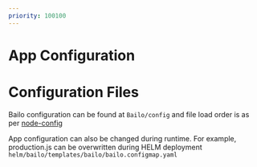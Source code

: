 ```yaml
---
priority: 100100
---
```



# App Configuration



# Configuration Files
Bailo configuration can be found at `Bailo/config` and file load order is as per [node-config](https://github.com/node-config/node-config/wiki/Configuration-Files)

App configuration can also be changed during runtime. For example, production.js can be overwritten during HELM deployment `helm/bailo/templates/bailo/bailo.configmap.yaml`

